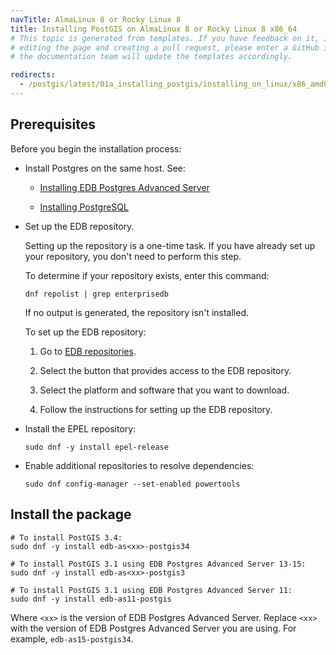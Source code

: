 ```yaml
---
navTitle: AlmaLinux 8 or Rocky Linux 8
title: Installing PostGIS on AlmaLinux 8 or Rocky Linux 8 x86_64
# This topic is generated from templates. If you have feedback on it, instead of
# editing the page and creating a pull request, please enter a GitHub issue and
# the documentation team will update the templates accordingly.

redirects:
  - /postgis/latest/01a_installing_postgis/installing_on_linux/x86_amd64/postgis_other_linux8_x86
---
```


## Prerequisites

Before you begin the installation process:

- Install Postgres on the same host. See:

  - [Installing EDB Postgres Advanced Server](/epas/latest/installing/)

  - [Installing PostgreSQL](https://www.postgresql.org/download/)

- Set up the EDB repository.

  Setting up the repository is a one-time task. If you have already set up your repository, you don't need to perform this step.

  To determine if your repository exists, enter this command:

  `dnf repolist | grep enterprisedb`

  If no output is generated, the repository isn't installed.

  To set up the EDB repository:

  1. Go to [EDB repositories](https://www.enterprisedb.com/repos-downloads).

  1. Select the button that provides access to the EDB repository.

  1. Select the platform and software that you want to download.

  1. Follow the instructions for setting up the EDB repository.

- Install the EPEL repository:

  ```shell
  sudo dnf -y install epel-release
  ```

- Enable additional repositories to resolve dependencies:
  ```shell
  sudo dnf config-manager --set-enabled powertools
  ```

## Install the package

```shell
# To install PostGIS 3.4:
sudo dnf -y install edb-as<xx>-postgis34

# To install PostGIS 3.1 using EDB Postgres Advanced Server 13-15:
sudo dnf -y install edb-as<xx>-postgis3

# To install PostGIS 3.1 using EDB Postgres Advanced Server 11:
sudo dnf -y install edb-as11-postgis
```

Where `<xx>` is the version of EDB Postgres Advanced Server. Replace `<xx>` with the version of EDB Postgres Advanced Server you are using. For example, `edb-as15-postgis34`.
